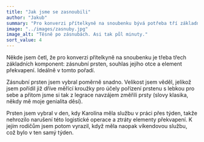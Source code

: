 ```yaml
---
title: "Jak jsme se zasnoubili"
author: "Jakub"
summary: "Pro konverzi přítelkyně na snoubenku bývá potřeba tří základních komponent: zásnubní prsten, souhlas jejího otce a element překvapení. Ideálně v tomto pořadí."
image: "../images/zasnuby.jpg"
image_alt: "Těsně po zásnubách. Asi tak půl minuty."
sort_value: 4
---
```


Někde jsem četl, že pro konverzi přítelkyně na snoubenku je třeba třech základních komponent: zásnubní prsten, souhlas jejího otce a element překvapení. Ideálně v tomto pořadí.

Zásnubní prsten jsem vybral poměrně snadno. Velikost jsem věděl, jelikož jsem pořídil již dříve měřící kroužky pro účely pořízení prstenu s lebkou pro sebe a přitom jsme si tak z legrace navzájem změřili prsty (slovy klasika, někdy mě moje genialita děsí).

Prsten jsem vybral v den, kdy Karolína měla službu v práci přes týden, takže nehrozilo narušení této logistické operace a ztráty elementy překvapení. K jejím rodičům jsem potom vyrazil, když měla naopak víkendovou službu, což bylo v ten samý týden.
